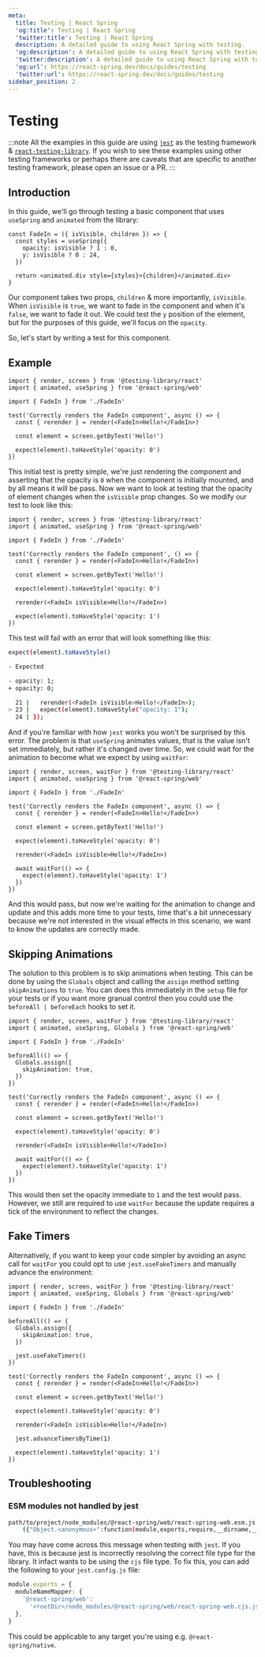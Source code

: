 ```yaml
---
meta:
  title: Testing | React Spring
  'og:title': Testing | React Spring
  'twitter:title': Testing | React Spring
  description: A detailed guide to using React Spring with testing.
  'og:description': A detailed guide to using React Spring with testing.
  'twitter:description': A detailed guide to using React Spring with testing.
  'og:url': https://react-spring.dev/docs/guides/testing
  'twitter:url': https://react-spring.dev/docs/guides/testing
sidebar_position: 2
---
```


# Testing

:::note
All the examples in this guide are using [`jest`](https://jestjs.io/) as the testing framework & [`react-testing-library`](https://testing-library.com/docs/react-testing-library/intro/).
If you wish to see these examples using other testing frameworks or perhaps there are caveats
that are specific to another testing framework, please open an issue or a PR.
:::

## Introduction

In this guide, we'll go through testing a basic component that uses `useSpring` and `animated` from the library:

```tsx
const FadeIn = ({ isVisible, children }) => {
  const styles = useSpring({
    opacity: isVisible ? 1 : 0,
    y: isVisible ? 0 : 24,
  })

  return <animated.div style={styles}>{children}</animated.div>
}
```

Our component takes two props, `children` & more importantly, `isVisible`. When `isVisible` is `true`, we want to fade
in the component and when it's `false`, we want to fade it out. We could test the `y` position of the element, but for
the purposes of this guide, we'll focus on the `opacity`.

So, let's start by writing a test for this component.

## Example

```tsx
import { render, screen } from '@testing-library/react'
import { animated, useSpring } from '@react-spring/web'

import { FadeIn } from './FadeIn'

test('Correctly renders the FadeIn component', async () => {
  const { rerender } = render(<FadeIn>Hello!</FadeIn>)

  const element = screen.getByText('Hello!')

  expect(element).toHaveStyle('opacity: 0')
})
```

This initial test is pretty simple, we're just rendering the component and asserting that the opacity is `0` when the
component is initially mounted, and by all means it will be pass. Now we want to look at testing that the opacity of element
changes when the `isVisible` prop changes. So we modify our test to look like this:

```tsx lines=13-15
import { render, screen } from '@testing-library/react'
import { animated, useSpring } from '@react-spring/web'

import { FadeIn } from './FadeIn'

test('Correctly renders the FadeIn component', () => {
  const { rerender } = render(<FadeIn>Hello!</FadeIn>)

  const element = screen.getByText('Hello!')

  expect(element).toHaveStyle('opacity: 0')

  rerender(<FadeIn isVisible>Hello!</FadeIn>)

  expect(element).toHaveStyle('opacity: 1')
})
```

This test will fail with an error that will look something like this:

```bash
expect(element).toHaveStyle()

- Expected

- opacity: 1;
+ opacity: 0;

  21 |   rerender(<FadeIn isVisible>Hello!</FadeIn>);
> 23 |   expect(element).toHaveStyle("opacity: 1");
  24 | });
```

And if you're familiar with how `jest` works you won't be surprised by this error. The problem is that `useSpring` animates
values, that is the value isn't set immediately, but rather it's changed over time. So, we could wait for the animation to
become what we expect by using `waitFor`:

```tsx lines=1,6,15-17
import { render, screen, waitFor } from '@testing-library/react'
import { animated, useSpring } from '@react-spring/web'

import { FadeIn } from './FadeIn'

test('Correctly renders the FadeIn component', async () => {
  const { rerender } = render(<FadeIn>Hello!</FadeIn>)

  const element = screen.getByText('Hello!')

  expect(element).toHaveStyle('opacity: 0')

  rerender(<FadeIn isVisible>Hello!</FadeIn>)

  await waitFor(() => {
    expect(element).toHaveStyle('opacity: 1')
  })
})
```

And this would pass, but now we're waiting for the animation to change and update and this adds more time to your tests, time
that's a bit unnecessary because we're not interested in the visual effects in this scenario, we want to know the updates are
correctly made.

## Skipping Animations

The solution to this problem is to skip animations when testing. This can be done by using the `Globals` object and calling the `assign`
method setting `skipAnimations` to `true`. You can does this immediately in the `setup` file for your tests or if you want more granual
control then you could use the `beforeAll | beforeEach` hooks to set it.

```tsx lines=2,5-10
import { render, screen, waitFor } from '@testing-library/react'
import { animated, useSpring, Globals } from '@react-spring/web'

import { FadeIn } from './FadeIn'

beforeAll(() => {
  Globals.assign({
    skipAnimation: true,
  })
})

test('Correctly renders the FadeIn component', async () => {
  const { rerender } = render(<FadeIn>Hello!</FadeIn>)

  const element = screen.getByText('Hello!')

  expect(element).toHaveStyle('opacity: 0')

  rerender(<FadeIn isVisible>Hello!</FadeIn>)

  await waitFor(() => {
    expect(element).toHaveStyle('opacity: 1')
  })
})
```

This would then set the opacity immediate to `1` and the test would pass. However, we still are required to use `waitFor` because the update
requires a tick of the environment to reflect the changes.

## Fake Timers

Alternatively, if you want to keep your code simpler by avoiding an async call for `waitFor` you could opt to use `jest.useFakeTimers` and manually advance the environment:

```tsx lines=11,23
import { render, screen, waitFor } from '@testing-library/react'
import { animated, useSpring, Globals } from '@react-spring/web'

import { FadeIn } from './FadeIn'

beforeAll(() => {
  Globals.assign({
    skipAnimation: true,
  })

  jest.useFakeTimers()
})

test('Correctly renders the FadeIn component', async () => {
  const { rerender } = render(<FadeIn>Hello!</FadeIn>)

  const element = screen.getByText('Hello!')

  expect(element).toHaveStyle('opacity: 0')

  rerender(<FadeIn isVisible>Hello!</FadeIn>)

  jest.advanceTimersByTime(1)

  expect(element).toHaveStyle('opacity: 1')
})
```

## Troubleshooting

### ESM modules not handled by jest

```bash
path/to/project/node_modules/@react-spring/web/react-spring-web.esm.js.js:1
    ({"Object.<anonymous>":function(module,exports,require,__dirname,__filename,global,jest){import _objectWithoutPropertiesLoose from '@babel/runtime/helpers/esm/objectWithoutPropertiesLoose';
```

You may have come across this message when testing with `jest`. If you have, this is because jest
is incorrectly resolving the correct file type for the library. It infact wants to be using the
`cjs` file type. To fix this, you can add the following to your `jest.config.js` file:

```ts
module.exports = {
  moduleNameMapper: {
    '@react-spring/web':
      '<rootDir>/node_modules/@react-spring/web/react-spring-web.cjs.js',
  },
}
```

This could be applicable to any target you're using e.g. `@react-spring/native`.

